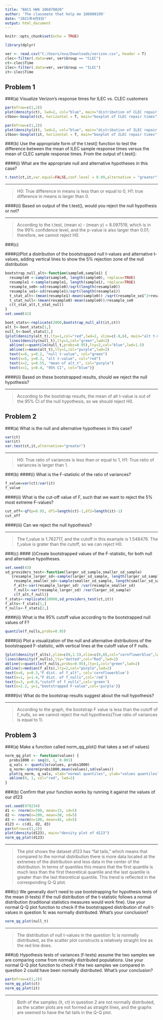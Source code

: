 ---
title: "BACS HW6 106070020"
author: 'The classmate that help me 106000199'
date: "2021年4月8日"
output: html_document
---

```{r setup, include=FALSE}
knitr::opts_chunk$set(echo = TRUE)
```

```{r message=FALSE}
library(dplyr)
```


```{r}
ver <- read.csv("C:/Users/eva/Downloads/verizon.csv", header = T)
clec<-filter(.data=ver, ver$Group == "CLEC")
ct<-clec$Time
ilec<-filter(.data=ver, ver$Group == "ILEC")
it<-ilec$Time
```


## Problem 1

###(a) Visualize Verizon’s response times for ILEC vs. CLEC customers

```{r}
par(mfrow=c(1,2))
plot(density(ct), lwd=2, col="blue", main="distribution of CLEC repair times")
ctbox<-boxplot(ct, horizontal = T, main="boxplot of CLEC repair times")

```

```{r}
par(mfrow=c(1,2))
plot(density(it), lwd=2, col="blue", main="distribution of ILEC repair times")
itbox<-boxplot(it, horizontal = T, main="boxplot of ILEC repair times")
```




###(b) Use the appropriate form of the t.test() function to test the difference between the mean of ILEC sample response times versus the mean of CLEC sample response times. From the output of t.test():

####(i) What are the appropriate null and alternative hypotheses in this case?


```{r}
t.test(ct,it,var.equal=FALSE,conf.level = 0.99,alternative = "greater")

```

***
> H0: True difference in means is less than or equal to 0, H1: true difference in means is larger than 0.


####(ii) Based on output of the t.test(), would you reject the null hypothesis or not?

*** 
> According to the t.test, (mean x) - (mean y) = 8.097519, which is in the 99% confidence level, and the p-value is also larger than 0.01; therefore, we cannot reject H0.

###(c)

####(i)Plot a distribution of the bootstrapped null t-values and alternative t-values, adding vertical lines to show the 5% rejection zone of the null distribution

```{r}
bootstrap_null_alt<-function(sample0,sample1) {
  resample0 <-sample(sample0, length(sample0), replace=TRUE)
  resample1 <-sample(sample1, length(sample1), replace=TRUE)
  resample_se0<-sd(resample0)/sqrt(length(resample0))
  resample_se1<-sd(resample1)/sqrt(length(resample1))
  t_stat_alt<-(mean(resample1)-mean(sample0)) /sqrt(resample_se1^2+resample_se0^2)
  t_stat_null<-(mean(resample0)-mean(sample0))/resample_se0
  c(t_stat_alt,t_stat_null)
}
set.seed(42)

boot_stats<-replicate(2000,bootstrap_null_alt(it,ct))
alt_t<-boot_stats[1,]
null_t<-boot_stats[2,]
{plot(density(alt_t),lty=1,col="red",lwd=2, xlim=c(-8,6), main="alt t-value vs null t-value")
  lines(density(null_t),lty=1,col="green",lwd=2)
  abline(v=quantile(null_t,probs=0.95),lty=2,col="blue",lwd=1.5)
  abline(v=mean(alt_t),lty=1,col="purple",lwd=2)
  text(x=0, y=0.2, "null t-value", col="green")
  text(x=5, y=0.3, "alt t-value", col="red")
  text(x=2, y=0.55, "mean of alt_t", col="purple")
  text(x=1, y=0.4, "95% CI", col="blue")}
```

####(ii) Based on these bootstrapped results, should we reject the null hypothesis?

***
>According to the bootstrap results, the mean of alt t-value is out of the 95% CI of the null hypothesis, so we should reject H0.


## Problem 2 

###(a) What is the null and alternative hypotheses in this case? 
```{r}
var(ct)
var(it)
var.test(ct,it,alternative="greater")
```

***
> H0: True ratio of variances is less than or equal to 1, H1: True ratio of variances is larger than 1.

###(b)
####(i) What is the F-statistic of the ratio of variances?
```{r}
f_value=var(ct)/var(it)
f_value

```

####(ii) What is the cut-off value of F, such that we want to reject the 5% most extreme F-values?

```{r}
cut_off<-qf(p=0.95, df1=length(ct)-1,df2=length(it)-1)
cut_off
```

####(iii) Can we reject the null hypothesis?

***
> The f_value is 1.762717, and the cutoff in this example is 1.548476. The f_value is grater than the cutoff, so we can reject H0. 


###(c)
#### (i)Create bootstrapped values of the F-statistic, for both null and alternative hypotheses.

```{r}
set.seed(43)
sd_providers_test<-function(larger_sd_sample,smaller_sd_sample)
   {resample_larger_sd<-sample(larger_sd_sample, length(larger_sd_sample), replace=TRUE)
    resample_smaller_sd<-sample(smaller_sd_sample, length(smaller_sd_sample), replace=TRUE)
    f_alt<-var(resample_larger_sd) /var(resample_smaller_sd)
    f_null<-var(resample_larger_sd) /var(larger_sd_sample)
    c(f_alt,f_null)}
f_stats<-replicate(10000,sd_providers_test(ct,it))
f_alts<-f_stats[1,]
f_nulls<-f_stats[2,]

```

####(ii) What is the 95% cutoff value according to the bootstrapped null values of F?

```{r}
quantile(f_nulls,probs=0.95)

```

####(iii) Plot a visualization of the null and alternative distributions of the bootstrapped F-statistic, with vertical lines at the cutoff value of F nulls.

```{r}
{plot(density(f_alts),ylim=c(0,1.5),xlim=c(0,8),col="cornflowerblue",lwd=2, main="bootstrap F statistic")
lines(density(f_nulls),lty="dotted",col="Red",lwd=2)
abline(v=quantile(f_nulls,probs=0.95),lty=1,col="green",lwd=2)
abline(v=median(f_alts),lty=2,col="purple",lwd=2)
text(x=6, y=0.3,"F dist. of f_alt", col='cornflowerblue')
text(x=1, y=1.4,"F dist. of f_nulls",col='red')
text(x=3, y=0.8,"cutoff of f_nulls",col='green')
text(x=2.2, y=1,"bootstrapped F-value",col='purple')}
```

####(iv) What do the bootstrap results suggest about the null hypothesis?

***
> According to the graph, the bootstrap F value is less than the cutoff of f_nulls, so we cannot reject the null hypothesis(True ratio of variances is equal to 1). 

## Problem 3

###(a) Make a function called norm_qq_plot() that takes a set of values)

```{r}
norm_qq_plot <- function(values) {
  probs1000 <- seq(0, 1, 0.001)
  q_vals <- quantile(values, probs1000)
  q_norm<-qnorm(probs1000,mean(values),sd(values))
  plot(q_norm, q_vals, xlab="normal quantiles", ylab="values quantiles", main="qqplot of the value input")
  abline(0, 1, col="red", lwd=2)
}
```

###(b) Confirm that your function works by running it against the values of our d123 
```{r}
set.seed(978234)
d1 <- rnorm(n=500, mean=15, sd=5)
d2 <- rnorm(n=200, mean=30, sd=5)
d3 <- rnorm(n=100, mean=45, sd=5)
d123 <- c(d1, d2, d3)
par(mfrow=c(1,2))
plot(density(d123), main="density plot of d123")
norm_qq_plot(d123)
```

***
>The plot shows the dataset d123 has “fat tails,” which means that compared to the normal distribution there is more data located at the extremes of the distribution and less data in the center of the distribution. In terms of quantiles this means that the first quantile is much less than the first theoretical quantile and the last quantile is greater than the last theoretical quantile. This trend is reflected in the corresponding Q-Q plot.

###(c) We generally don’t need to use bootstrapping for hypothesis tests of the mean (t-tests) if the null distribution of the t-statistic follows a normal distribution (traditional statistics measures would work fine). Use your normal Q-Q plot function to check if the bootstrapped distribution of null t-values in question 1c was normally distributed. What’s your conclusion?

```{r}
norm_qq_plot(null_t)
```

***
> The distribution of null t-values in the question 1c is normally distributed, as the scatter plot constructs a relatively straight line as the red line does. 


###(d) Hypothesis tests of variances (f-tests) assume the two samples we are comparing come from normally distributed populations. Use your normal Q-Q plot function to check if the two samples we compared in question 2 could have been normally distributed. What’s your conclusion?
```{r}
par(mfrow=c(1,2))
norm_qq_plot(ct)
norm_qq_plot(it)

```

***
> Both of the samples (it, ct) in question 2 are not normally distributed, as the scatter plots are not formed as straight lines, and the graphs are seemed to have the fat tails in the Q-Q plot. 












































